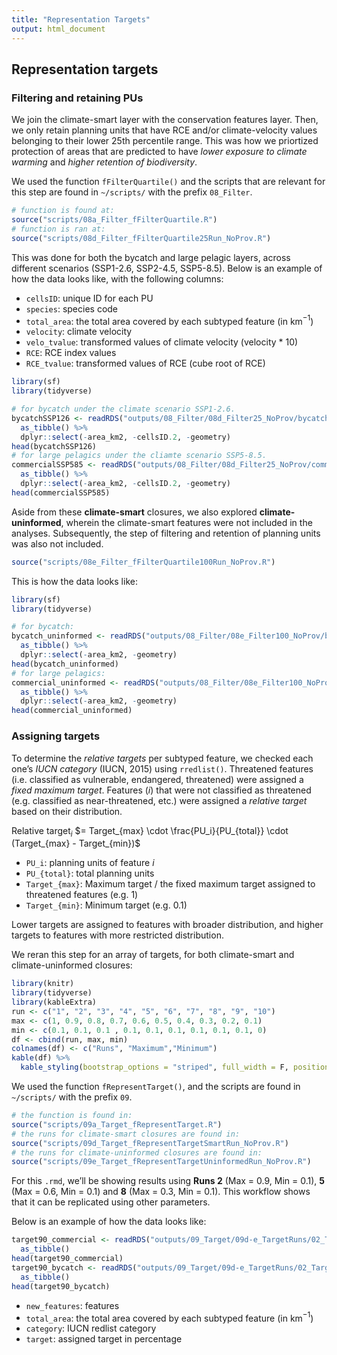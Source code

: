 ```yaml
---
title: "Representation Targets"
output: html_document
---
```


## Representation targets

### Filtering and retaining PUs

We join the climate-smart layer with the conservation features layer. Then, we only retain planning units that have RCE and/or climate-velocity values belonging to their lower 25th percentile range. This was how we priortized protection of areas that are predicted to have *lower exposure to climate warming* and *higher retention of biodiversity*.

We used the function `fFilterQuartile()` and the scripts that are relevant for this step are found in `~/scripts/` with the prefix `08_Filter`.
``` r
# function is found at:
source("scripts/08a_Filter_fFilterQuartile.R")
# function is ran at:
source("scripts/08d_Filter_fFilterQuartile25Run_NoProv.R")
```

This was done for both the bycatch and large pelagic layers, across different scenarios (SSP1-2.6, SSP2-4.5, SSP5-8.5). Below is an example of how the data looks like, with the following columns:

  * `cellsID`: unique ID for each PU
  * `species`: species code
  * `total_area`: the total area covered by each subtyped feature (in km$^{-1}$)
  * `velocity`: climate velocity
  * `velo_tvalue`: transformed values of climate velocity (velocity * 10)
  * `RCE`: RCE index values
  * `RCE_tvalue`: transformed values of RCE (cube root of RCE)

```r
library(sf)
library(tidyverse)
```
```r
# for bycatch under the climate scenario SSP1-2.6.
bycatchSSP126 <- readRDS("outputs/08_Filter/08d_Filter25_NoProv/bycatchIUCNSSP126_25percentile.rds") %>% 
  as_tibble() %>% 
  dplyr::select(-area_km2, -cellsID.2, -geometry)
head(bycatchSSP126)
# for large pelagics under the cliamte scenario SSP5-8.5.
commercialSSP585 <- readRDS("outputs/08_Filter/08d_Filter25_NoProv/commercialSSP585_25percentile.rds") %>% 
  as_tibble() %>% 
  dplyr::select(-area_km2, -cellsID.2, -geometry)
head(commercialSSP585)
```

Aside from these **climate-smart** closures, we also explored **climate-uninformed**, wherein the climate-smart features were not included in the analyses. Subsequently, the step of filtering and retention of planning units was also not included.
```r
source("scripts/08e_Filter_fFilterQuartile100Run_NoProv.R")
```

This is how the data looks like:
```r
library(sf)
library(tidyverse)
```
```r
# for bycatch:
bycatch_uninformed <- readRDS("outputs/08_Filter/08e_Filter100_NoProv/bycatchIUCNuninformed_100percentile.rds") %>% 
  as_tibble() %>% 
  dplyr::select(-area_km2, -geometry)
head(bycatch_uninformed)
# for large pelagics:
commercial_uninformed <- readRDS("outputs/08_Filter/08e_Filter100_NoProv/commercialuninformed_100percentile.rds") %>%
  as_tibble() %>% 
  dplyr::select(-area_km2, -geometry)
head(commercial_uninformed)
```

### Assigning targets

To determine the *relative targets* per subtyped feature, we checked each one's *IUCN category* (IUCN, 2015) using `rredlist()`. Threatened features (i.e. classified as vulnerable, endangered, threatened) were assigned a *fixed maximum target*. Features ($i$) that were not classified as threatened (e.g. classified as near-threatened, etc.) were assigned a *relative target* based on their distribution.

  Relative target$_i$ $= Target_{max} \cdot \frac{PU_i}{PU_{total}} \cdot (Target_{max} - Target_{min})$
  
  * `PU_i`: planning units of feature $i$
  * `PU_{total}`: total planning units
  * `Target_{max}`: Maximum target / the fixed maximum target assigned to threatened features (e.g. 1)
  * `Target_{min}`: Minimum target (e.g. 0.1)
  
Lower targets are assigned to features with broader distribution, and higher targets to features with more restricted distribution.

We reran this step for an array of targets, for both climate-smart and climate-uninformed closures:

``` r
library(knitr)
library(tidyverse)
library(kableExtra)
run <- c("1", "2", "3", "4", "5", "6", "7", "8", "9", "10")
max <- c(1, 0.9, 0.8, 0.7, 0.6, 0.5, 0.4, 0.3, 0.2, 0.1)
min <- c(0.1, 0.1, 0.1 , 0.1, 0.1, 0.1, 0.1, 0.1, 0.1, 0)
df <- cbind(run, max, min)
colnames(df) <- c("Runs", "Maximum","Minimum")
kable(df) %>% 
  kable_styling(bootstrap_options = "striped", full_width = F, position = "left")
```

We used the function `fRepresentTarget()`, and the scripts are found in `~/scripts/` with the prefix `09`.
```r
# the function is found in:
source("scripts/09a_Target_fRepresentTarget.R")
# the runs for climate-smart closures are found in:
source("scripts/09d_Target_fRepresentTargetSmartRun_NoProv.R")
# the runs for climate-uninformed closures are found in:
source("scripts/09e_Target_fRepresentTargetUninformedRun_NoProv.R")
```

For this `.rmd`, we'll be showing results using **Runs 2** (Max = 0.9, Min = 0.1), **5** (Max = 0.6, Min = 0.1) and **8** (Max = 0.3, Min = 0.1). This workflow shows that it can be replicated using other parameters.

Below is an example of how the data looks like:
```r
target90_commercial <- readRDS("outputs/09_Target/09d-e_TargetRuns/02_Target90/SSP126/target_commercialSSP126.rds") %>% 
  as_tibble()
head(target90_commercial)
target90_bycatch <- readRDS("outputs/09_Target/09d-e_TargetRuns/02_Target90/SSP126/target_bycatchSSP126.rds") %>% 
  as_tibble()
head(target90_bycatch)
```

  * `new_features`: features
  * `total_area`: the total area covered by each subtyped feature (in km$^{-1}$)
  * `category`: IUCN redlist category
  * `target`: assigned target in percentage
